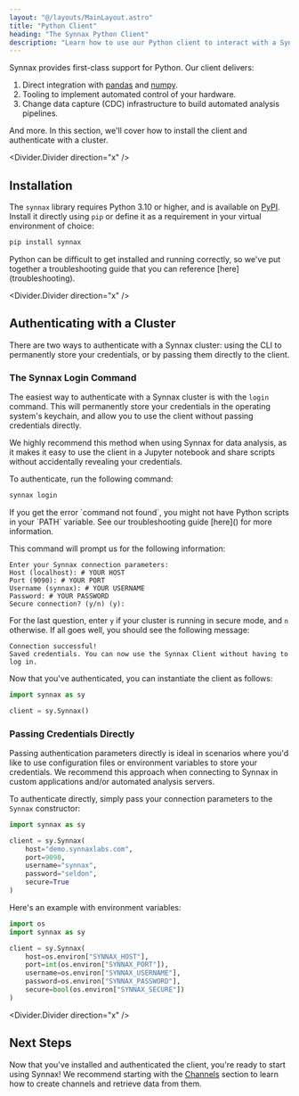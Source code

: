 ```yaml
---
layout: "@/layouts/MainLayout.astro"
title: "Python Client"
heading: "The Synnax Python Client"
description: "Learn how to use our Python client to interact with a Synnax cluster."
---
```


Synnax provides first-class support for Python. Our client delivers:

1. Direct integration with [pandas](https://pandas.pydata.org/) and [numpy](https://numpy.org/doc/stable/index.html).
2. Tooling to implement automated control of your hardware.
3. Change data capture (CDC) infrastructure to build automated analysis pipelines.

And more. In this section, we'll cover how to install the client and
authenticate with a cluster.

<Divider.Divider direction="x" />

## Installation

The `synnax` library requires Python 3.10 or higher, and is available on [PyPI](https://pypi.org/project/synnax/).
Install it directly using `pip` or define it as a requirement in your virtual
environment of choice:

```bash
pip install synnax
```

<Note variant="info">
Python can be difficult to get installed and running correctly, so we've put together
a troubleshooting guide that you can reference [here](troubleshooting).
</Note>

<Divider.Divider direction="x" />

## Authenticating with a Cluster

There are two ways to authenticate with a Synnax cluster: using the CLI to permanently
store your credentials, or by passing them directly to the client. 

### The Synnax Login Command

The easiest way to authenticate with a Synnax cluster is with the `login` command.
This will permanently store your credentials in the operating system's keychain,
and allow you to use the client without passing credentials directly.

We highly recommend this method when using Synnax for data analysis, as it makes
it easy to use the client in a Jupyter notebook and share scripts without accidentally
revealing your credentials.

To authenticate, run the following command:

```bash
synnax login
```

<Note variant="info">
If you get the error `command not found`, you might not have Python scripts
in your `PATH` variable. See our troubleshooting guide [here]() for more information.
</Note>

This command will prompt us for the following information:

```
Enter your Synnax connection parameters:
Host (localhost): # YOUR HOST
Port (9090): # YOUR PORT
Username (synnax): # YOUR USERNAME
Password: # YOUR PASSWORD
Secure connection? (y/n) (y):
```

For the last question, enter `y` if your cluster is running in secure mode, and `n`
otherwise. If all goes well, you should see the following message:

```
Connection successful!
Saved credentials. You can now use the Synnax Client without having to log in.
```

Now that you've authenticated, you can instantiate the client as follows:

```python
import synnax as sy

client = sy.Synnax()
```

### Passing Credentials Directly

Passing authentication parameters directly is ideal in scenarios where you'd like to
use configuration files or environment variables to store your credentials. We recommend
this approach when connecting to Synnax in custom applications and/or automated analysis
servers.

To authenticate directly, simply pass your connection parameters to the `Synnax` constructor:

```python
import synnax as sy

client = sy.Synnax(
    host="demo.synnaxlabs.com",
    port=9090,
    username="synnax",
    password="seldon",
    secure=True
)
```

Here's an example with environment variables:

```python
import os
import synnax as sy

client = sy.Synnax(
    host=os.environ["SYNNAX_HOST"],
    port=int(os.environ["SYNNAX_PORT"]),
    username=os.environ["SYNNAX_USERNAME"],
    password=os.environ["SYNNAX_PASSWORD"],
    secure=bool(os.environ["SYNNAX_SECURE"])
)
```

<Divider.Divider direction="x" />

## Next Steps

Now that you've installed and authenticated the client, you're ready to start using
Synnax! We recommend starting with the [Channels](channels) section
to learn how to create channels and retrieve data from them.
